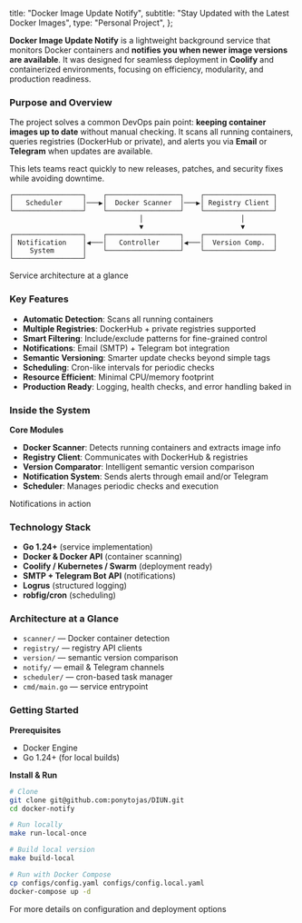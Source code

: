
  title: "Docker Image Update Notify",
  subtitle: "Stay Updated with the Latest Docker Images",
  type: "Personal Project",
};

**Docker Image Update Notify** is a lightweight background service that monitors Docker containers and **notifies you when newer image versions are available**.
It was designed for seamless deployment in **Coolify** and containerized environments, focusing on efficiency, modularity, and production readiness.

### Purpose and Overview

The project solves a common DevOps pain point: **keeping container images up to date** without manual checking.
It scans all running containers, queries registries (DockerHub or private), and alerts you via **Email** or **Telegram** when updates are available.

This lets teams react quickly to new releases, patches, and security fixes while avoiding downtime.

<div className='flex flex-col justify-center items-center my-8'>

```
┌─────────────────┐    ┌──────────────────┐    ┌─────────────────┐
│   Scheduler     │───▶│  Docker Scanner  │───▶│ Registry Client │
└─────────────────┘    └──────────────────┘    └─────────────────┘
                                │                        │
                                ▼                        ▼
┌─────────────────┐    ┌──────────────────┐    ┌─────────────────┐
│ Notification    │◀───│   Controller     │◀───│  Version Comp.  │
│    System       │    └──────────────────┘    └─────────────────┘
└─────────────────┘
```
  <span className="text-sm text-gray-500 dark:text-gray-400">Service architecture at a glance</span>
</div>

### Key Features

- **Automatic Detection**: Scans all running containers
- **Multiple Registries**: DockerHub + private registries supported
- **Smart Filtering**: Include/exclude patterns for fine-grained control
- **Notifications**: Email (SMTP) + Telegram bot integration
- **Semantic Versioning**: Smarter update checks beyond simple tags
- **Scheduling**: Cron-like intervals for periodic checks
- **Resource Efficient**: Minimal CPU/memory footprint
- **Production Ready**: Logging, health checks, and error handling baked in

### Inside the System

**Core Modules**
- **Docker Scanner**: Detects running containers and extracts image info
- **Registry Client**: Communicates with DockerHub & registries
- **Version Comparator**: Intelligent semantic version comparison
- **Notification System**: Sends alerts through email and/or Telegram
- **Scheduler**: Manages periodic checks and execution

<div className='flex flex-col justify-center items-center my-8'>
  <ImageWithModal
    src="/projects/diun/notifications.webp"
    alt="Example of email and Telegram notifications with update alerts"
    width={700}
    height={360}
    modalClassName="rounded-xl"
  />
  <span className="text-sm text-gray-500 dark:text-gray-400">Notifications in action</span>
</div>

### Technology Stack

- **Go 1.24+** (service implementation)
- **Docker & Docker API** (container scanning)
- **Coolify / Kubernetes / Swarm** (deployment ready)
- **SMTP + Telegram Bot API** (notifications)
- **Logrus** (structured logging)
- **robfig/cron** (scheduling)

### Architecture at a Glance

- `scanner/` — Docker container detection
- `registry/` — registry API clients
- `version/` — semantic version comparison
- `notify/` — email & Telegram channels
- `scheduler/` — cron-based task manager
- `cmd/main.go` — service entrypoint

### Getting Started

**Prerequisites**
- Docker Engine
- Go 1.24+ (for local builds)

**Install & Run**
```bash
# Clone
git clone git@github.com:ponytojas/DIUN.git
cd docker-notify

# Run locally
make run-local-once

# Build local version
make build-local

# Run with Docker Compose
cp configs/config.yaml configs/config.local.yaml
docker-compose up -d
```


For more details on configuration and deployment options <LinkArrow url="https://github.com/ponytojas/DIUN" inline={true} text="visit the repository" />
